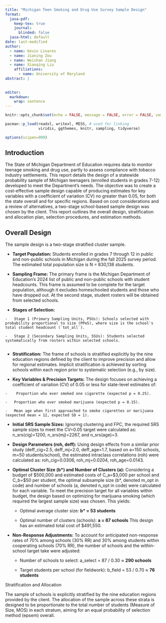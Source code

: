 ```yaml
---
title: "Michigan Teen Smoking and Drug Use Survey Sample Design"
format:
  jasa-pdf:
    keep-tex: true  
    journal:
      blinded: false
  jasa-html: default
date: last-modified
author:
  - name: Kevin Linares
  - name: Jianing Zou
  - name: Weishan Jiang
  - name: Xiaoqing Liu
    affiliations:
      - name: University of Maryland
abstract: |
  
  
editor: 
  markdown: 
    wrap: sentence
---
```


```r

knitr::opts_chunk$set(echo = FALSE, message = FALSE, error = FALSE, comment = FALSE)

pacman::p_load(readxl, writexl, MESS, # used for linking
               viridis, ggthemes, knitr, sampling, tidyverse)

options(scipen=999)


```

## Introduction {#sec-intro}

The State of Michigan Department of Education requires data to monitor teenage smoking and drug use, partly to assess compliance with tobacco industry settlements.
This report details the design of a statewide probability sample of Michigan teenagers (enrolled students in grades 7-12) developed to meet the Department's needs.
The objective was to create a cost-effective sample design capable of producing estimates for key variables with a coefficient of variation (CV) no greater than 0.05, for both the state overall and for specific regions.
Based on cost considerations and a review of alternatives, a two-stage school-based sample design was chosen by the client.
This report outlines the overall design, stratification and allocation plan, selection procedures, and estimation methods.

## Overall Design {#sec-meth}

The sample design is a two-stage stratified cluster sample.

-   **Target Population:** Students enrolled in grades 7 through 12 in public and non-public schools in Michigan during the fall 2025 survey period.
    The estimated total population size is N = 830,138 students.

-   **Sampling Frame:** The primary frame is the Michigan Department of Education's 2024 list of public and non-public schools with student headcounts.
    This frame is assumed to be complete for the target population, although it excludes homeschooled students and those who have dropped out.
    At the second stage, student rosters will be obtained from selected schools.

-    **Stages of Selection:**

    -   Stage 1 (Primary Sampling Units, PSUs): Schools selected with probability proportional to size (PPeS), where size is the school's total student headcount (`tot_all`).

    -   Stage 2 (Secondary Sampling Units, SSUs): Students selected systematically from rosters within selected schools.
         

-   **Stratification:** The frame of schools is stratified explicitly by the nine education regions defined by the client to improve precision and allow for regional estimates.
    Implicit stratification is achieved by sorting schools within each region prior to systematic selection (e.g., by size).

-    **Key Variables & Precision Targets:** The design focuses on achieving a coefficient of variation (CV) of 0.05 or less for state-level estimates of:

    -    Proportion who ever smoked one cigarette (expected p = 0.25).

    -   Proportion who ever smoked marijuana (expected p = 0.15).

    -   Mean age when first approached to smoke cigarettes or marijuana (expected mean = 12, expected SD = 1).

-   **Initial SRS Sample Sizes:** Ignoring clustering and FPC, the required SRS sample sizes to meet the CV=0.05 target were calculated as: n_srs(cig)=1200, n_srs(mj)=2267, and n_srs(age)=3.

-   **Design Parameters (roh, deff):** Using design effects from a similar prior study (deff_cig=2.5, deff_mj=2.0, deff_age=1.7, based on a=150 schools, m=50 students/school), the estimated intraclass correlations (roh) were calculated as: roh_cig=0.0306, roh_mj=0.0204, roh_age=0.0143.

-   **Optimal Cluster Size (b\*) and Number of Clusters (a):** Considering a budget of \$500,000 and estimated costs of C_a=\$3,000 per school and C_b=\$50 per student, the optimal subsample size (b\*, denoted m_opt in code) and number of schools (a, denoted n_opt in code) were calculated for each variable.
    To meet the precision target for all variables within budget, the design based on optimizing for marijuana smoking (which required the largest sample size) was chosen.
    This yields:

    -   Optimal average cluster size: **b\* = 53 students**

    -   Optimal number of clusters (schools): **a = 87 schools**
        This design has an estimated total cost of \$491,550.

-   **Non-Response Adjustments:** To account for anticipated non-response rates of 70% among schools (30% RR) and 30% among students within cooperating schools (70% RR), the number of schools and the within-school target take were adjusted:

    -   Number of schools to select: a_select = 87 / 0.30 ≈ **290 schools**

    -   Target students per school (for fieldwork): b_field = 53 / 0.70 ≈ **76 students**

Stratification and Allocation

The sample of schools is explicitly stratified by the nine education regions provided by the client.
The allocation of the sample across these strata is designed to be proportionate to the total number of students (Measure of Size, MOS) in each stratum, aiming for an equal probability of selection method (epsem) overall.
